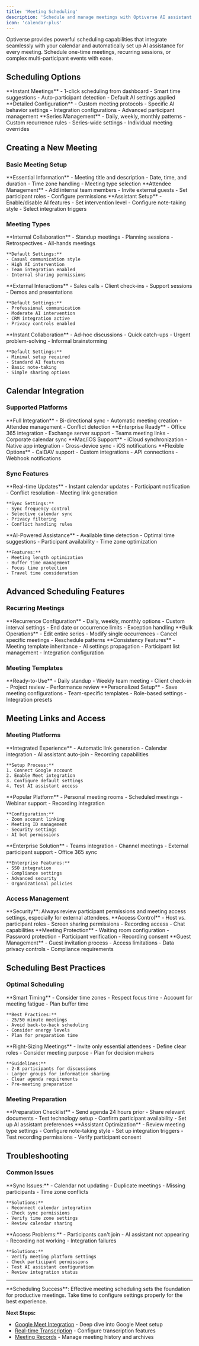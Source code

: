 ```yaml
---
title: 'Meeting Scheduling'
description: 'Schedule and manage meetings with Optiverse AI assistant integration'
icon: 'calendar-plus'
---
```


Optiverse provides powerful scheduling capabilities that integrate seamlessly with your calendar and automatically set up AI assistance for every meeting. Schedule one-time meetings, recurring sessions, or complex multi-participant events with ease.

## Scheduling Options

<CardGroup cols={3}>
  <Card title="Quick Schedule" icon="zap">
    **Instant Meetings**
    - 1-click scheduling from dashboard
    - Smart time suggestions
    - Auto-participant detection
    - Default AI settings applied
  </Card>
  <Card title="Advanced Schedule" icon="settings">
    **Detailed Configuration**
    - Custom meeting protocols
    - Specific AI behavior settings
    - Integration configurations
    - Advanced participant management
  </Card>
  <Card title="Recurring Meetings" icon="refresh">
    **Series Management**
    - Daily, weekly, monthly patterns
    - Custom recurrence rules
    - Series-wide settings
    - Individual meeting overrides
  </Card>
</CardGroup>

## Creating a New Meeting

### Basic Meeting Setup

<Steps>
  <Step title="Meeting Details">
    **Essential Information**
    - Meeting title and description
    - Date, time, and duration
    - Time zone handling
    - Meeting type selection
  </Step>
  
  <Step title="Participants">
    **Attendee Management**
    - Add internal team members
    - Invite external guests
    - Set participant roles
    - Configure permissions
  </Step>
  
  <Step title="AI Configuration">
    **Assistant Setup**
    - Enable/disable AI features
    - Set intervention level
    - Configure note-taking style
    - Select integration triggers
  </Step>
</Steps>

### Meeting Types

<Tabs>
  <Tab title="Team Meetings">
    **Internal Collaboration**
    - Standup meetings
    - Planning sessions
    - Retrospectives
    - All-hands meetings
    
    **Default Settings:**
    - Casual communication style
    - High AI intervention
    - Team integration enabled
    - Internal sharing permissions
  </Tab>
  
  <Tab title="Client Meetings">
    **External Interactions**
    - Sales calls
    - Client check-ins
    - Support sessions
    - Demos and presentations
    
    **Default Settings:**
    - Professional communication
    - Moderate AI intervention
    - CRM integration active
    - Privacy controls enabled
  </Tab>
  
  <Tab title="Direct Meetings">
    **Instant Collaboration**
    - Ad-hoc discussions
    - Quick catch-ups
    - Urgent problem-solving
    - Informal brainstorming
    
    **Default Settings:**
    - Minimal setup required
    - Standard AI features
    - Basic note-taking
    - Simple sharing options
  </Tab>
</Tabs>

## Calendar Integration

### Supported Platforms

<CardGroup cols={4}>
  <Card title="Google Calendar" icon="google">
    **Full Integration**
    - Bi-directional sync
    - Automatic meeting creation
    - Attendee management
    - Conflict detection
  </Card>
  <Card title="Outlook" icon="microsoft">
    **Enterprise Ready**
    - Office 365 integration
    - Exchange server support
    - Teams meeting links
    - Corporate calendar sync
  </Card>
  <Card title="Apple Calendar" icon="apple">
    **Mac/iOS Support**
    - iCloud synchronization
    - Native app integration
    - Cross-device sync
    - iOS notifications
  </Card>
  <Card title="Custom Calendars" icon="calendar">
    **Flexible Options**
    - CalDAV support
    - Custom integrations
    - API connections
    - Webhook notifications
  </Card>
</CardGroup>

### Sync Features

<Accordion>
  <AccordionItem title="Automatic Sync">
    **Real-time Updates**
    - Instant calendar updates
    - Participant notification
    - Conflict resolution
    - Meeting link generation
    
    **Sync Settings:**
    - Sync frequency control
    - Selective calendar sync
    - Privacy filtering
    - Conflict handling rules
  </AccordionItem>
  
  <AccordionItem title="Smart Scheduling">
    **AI-Powered Assistance**
    - Available time detection
    - Optimal time suggestions
    - Participant availability
    - Time zone optimization
    
    **Features:**
    - Meeting length optimization
    - Buffer time management
    - Focus time protection
    - Travel time consideration
  </AccordionItem>
</Accordion>

## Advanced Scheduling Features

### Recurring Meetings

<Steps>
  <Step title="Pattern Setup">
    **Recurrence Configuration**
    - Daily, weekly, monthly options
    - Custom interval settings
    - End date or occurrence limits
    - Exception handling
  </Step>
  
  <Step title="Series Management">
    **Bulk Operations**
    - Edit entire series
    - Modify single occurrences
    - Cancel specific meetings
    - Reschedule patterns
  </Step>
  
  <Step title="Template Application">
    **Consistency Features**
    - Meeting template inheritance
    - AI settings propagation
    - Participant list management
    - Integration configuration
  </Step>
</Steps>

### Meeting Templates

<CardGroup cols={2}>
  <Card title="Pre-built Templates" icon="template">
    **Ready-to-Use**
    - Daily standup
    - Weekly team meeting
    - Client check-in
    - Project review
    - Performance review
  </Card>
  <Card title="Custom Templates" icon="edit">
    **Personalized Setup**
    - Save meeting configurations
    - Team-specific templates
    - Role-based settings
    - Integration presets
  </Card>
</CardGroup>

## Meeting Links and Access

### Meeting Platforms

<Tabs>
  <Tab title="Google Meet">
    **Integrated Experience**
    - Automatic link generation
    - Calendar integration
    - AI assistant auto-join
    - Recording capabilities
    
    **Setup Process:**
    1. Connect Google account
    2. Enable Meet integration
    3. Configure default settings
    4. Test AI assistant access
  </Tab>
  
  <Tab title="Zoom">
    **Popular Platform**
    - Personal meeting rooms
    - Scheduled meetings
    - Webinar support
    - Recording integration
    
    **Configuration:**
    - Zoom account linking
    - Meeting ID management
    - Security settings
    - AI bot permissions
  </Tab>
  
  <Tab title="Microsoft Teams">
    **Enterprise Solution**
    - Teams integration
    - Channel meetings
    - External participant support
    - Office 365 sync
    
    **Enterprise Features:**
    - SSO integration
    - Compliance settings
    - Advanced security
    - Organizational policies
  </Tab>
</Tabs>

### Access Management

<Warning>
**Security**: Always review participant permissions and meeting access settings, especially for external attendees.
</Warning>

<Steps>
  <Step title="Participant Permissions">
    **Access Control**
    - Host vs. participant roles
    - Screen sharing permissions
    - Recording access
    - Chat capabilities
  </Step>
  
  <Step title="Security Settings">
    **Meeting Protection**
    - Waiting room configuration
    - Password protection
    - Participant verification
    - Recording consent
  </Step>
  
  <Step title="External Access">
    **Guest Management**
    - Guest invitation process
    - Access limitations
    - Data privacy controls
    - Compliance requirements
  </Step>
</Steps>

## Scheduling Best Practices

### Optimal Scheduling

<CardGroup cols={2}>
  <Card title="Timing Optimization" icon="clock">
    **Smart Timing**
    - Consider time zones
    - Respect focus time
    - Account for meeting fatigue
    - Plan buffer time
    
    **Best Practices:**
    - 25/50 minute meetings
    - Avoid back-to-back scheduling
    - Consider energy levels
    - Plan for preparation time
  </Card>
  <Card title="Participant Management" icon="users">
    **Right-Sizing Meetings**
    - Invite only essential attendees
    - Define clear roles
    - Consider meeting purpose
    - Plan for decision makers
    
    **Guidelines:**
    - 2-8 participants for discussions
    - Larger groups for information sharing
    - Clear agenda requirements
    - Pre-meeting preparation
  </Card>
</CardGroup>

### Meeting Preparation

<Accordion>
  <AccordionItem title="Pre-Meeting Setup">
    **Preparation Checklist**
    - Send agenda 24 hours prior
    - Share relevant documents
    - Test technology setup
    - Confirm participant availability
    - Set up AI assistant preferences
  </AccordionItem>
  
  <AccordionItem title="AI Configuration">
    **Assistant Optimization**
    - Review meeting type settings
    - Configure note-taking style
    - Set up integration triggers
    - Test recording permissions
    - Verify participant consent
  </AccordionItem>
</Accordion>

## Troubleshooting

### Common Issues

<AccordionGroup>
  <Accordion title="Calendar Sync Problems">
    **Sync Issues:**
    - Calendar not updating
    - Duplicate meetings
    - Missing participants
    - Time zone conflicts
    
    **Solutions:**
    - Reconnect calendar integration
    - Check sync permissions
    - Verify time zone settings
    - Review calendar sharing
  </Accordion>
  
  <Accordion title="Meeting Access Issues">
    **Access Problems:**
    - Participants can't join
    - AI assistant not appearing
    - Recording not working
    - Integration failures
    
    **Solutions:**
    - Verify meeting platform settings
    - Check participant permissions
    - Test AI assistant configuration
    - Review integration status
  </Accordion>
</AccordionGroup>

---

<Info>
**Scheduling Success**: Effective meeting scheduling sets the foundation for productive meetings. Take time to configure settings properly for the best experience.
</Info>

**Next Steps:**
- [Google Meet Integration](/optiverse/meetings/google-meet-integration) - Deep dive into Google Meet setup
- [Real-time Transcription](/optiverse/meetings/real-time-transcription) - Configure transcription features
- [Meeting Records](/optiverse/meetings/meeting-records) - Manage meeting history and archives 